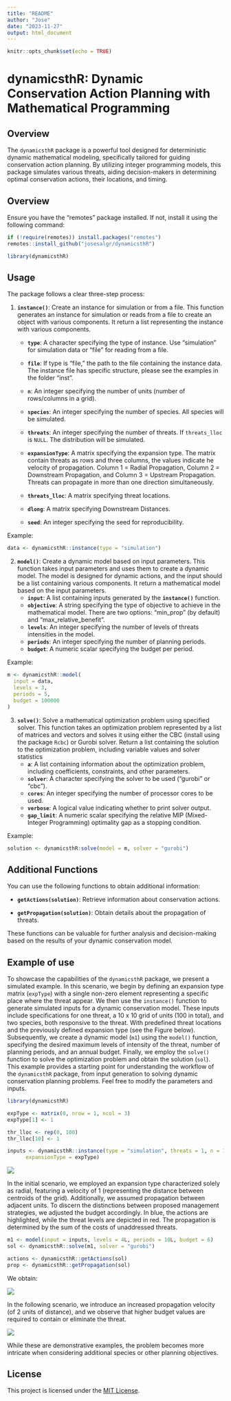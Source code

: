 ```yaml
---
title: "README"
author: "Jose"
date: "2023-11-27"
output: html_document
---
```


```r
knitr::opts_chunk$set(echo = TRUE)
```

# dynamicsthR: Dynamic Conservation Action Planning with Mathematical Programming

## Overview

The `dynamicsthR` package is a powerful tool designed for deterministic dynamic mathematical modeling, specifically tailored for guiding conservation action planning. By utilizing integer programming models, this package simulates various threats, aiding decision-makers in determining optimal conservation actions, their locations, and timing.

## Overview

Ensure you have the "remotes" package installed. If not, install it using the following command:

``` r
if (!require(remotes)) install.packages("remotes")
remotes::install_github("josesalgr/dynamicsthR")

library(dynamicsthR)
```

## Usage

The package follows a clear three-step process:

1)  **`instance()`**: Create an instance for simulation or from a file. This function generates an instance for simulation or reads from a file to create an object with various components. It return a list representing the instance with various components.
    -   **`type`**: A character specifying the type of instance. Use "simulation" for simulation data or "file" for reading from a file.

    -   **`file`**: If type is "file," the path to the file containing the instance data. The instance file has specific structure, please see the examples in the folder "inst".
    -   **`n`**: An integer specifying the number of units (number of rows/columns in a grid).
    -   **`species`**: An integer specifying the number of species. All species will be simulated.
    -   **`threats`**: An integer specifying the number of threats. If `threats_lloc` is `NULL`. The distribution will be simulated.
    -   **`expansionType`**: A matrix specifying the expansion type. The matrix contain threats as rows and three columns, the values indicate he velocity of propagation. Column 1 = Radial Propagation, Column 2 = Downstream Propagation, and Column 3 = Upstream Propagation. Threats can propagate in more than one direction simultaneously.
    -   **`threats_lloc`**: A matrix specifying threat locations.
    -   **`dlong`**: A matrix specifying Downstream Distances.
    -   **`seed`**: An integer specifying the seed for reproducibility.

Example:

```r
data <- dynamicsthR::instance(type = "simulation")
```

2. **`model()`**: Create a dynamic model based on input parameters. This function takes input parameters and uses them to create a dynamic model. The model is designed for dynamic actions, and the input should be a list containing various components. It return a mathematical model based on the input parameters.
    -   **`input`**: A list containing inputs generated by the **`instance()`** function.
    -   **`objective`**: A string specifying the type of objective to achieve in the mathematical model. There are two options: "min_prop" (by default) and "max_relative_benefit". 
    -   **`levels`**: An integer specifying the number of levels of threats intensities in the model.
    -   **`periods`**: An integer specifying the number of planning periods.
    -   **`budget`**: A numeric scalar specifying the budget per period.

Example:

```r
m <- dynamicsthR::model(
  input = data,
  levels = 3,
  periods = 5,
  budget = 100000
)
```

3.  **`solve()`**: Solve a mathematical optimization problem using specified solver. This function takes an optimization problem represented by a list of matrices and vectors and solves it using either the CBC (install using the package `Rcbc`) or Gurobi solver. Return a list containing the solution to the optimization problem, including variable values and solver statistics
    -   **`a`**: A list containing information about the optimization problem, including coefficients, constraints, and other parameters.
    -   **`solver`**: A character specifying the solver to be used ("gurobi" or "cbc").
    -   **`cores`**: An integer specifying the number of processor cores to be used.
    -   **`verbose`**: A logical value indicating whether to print solver output.
    -   **`gap_limit`**: A numeric scalar specifying the relative MIP (Mixed-Integer Programming) optimality gap as a stopping condition.

Example:

```r
solution <- dynamicsthR:solve(model = m, solver = "gurobi")

```

## **Additional Functions**

You can use the following functions to obtain additional information:

-   **`getActions(solution)`**: Retrieve information about conservation actions.

-   **`getPropagation(solution)`**: Obtain details about the propagation of threats.

These functions can be valuable for further analysis and decision-making based on the results of your dynamic conservation model.

## **Example of use**

To showcase the capabilities of the `dynamicsthR` package, we present a simulated example. In this scenario, we begin by defining an expansion type matrix (`expType`) with a single non-zero element representing a specific place where the threat appear. We then use the `instance()` function to generate simulated inputs for a dynamic conservation model. These inputs include specifications for one threat, a 10 x 10 grid of units (100 in total), and two species, both responsive to the threat. With predefined threat locations and the previously defined expansion type (see the Figure below). Subsequently, we create a dynamic model (`m1`) using the `model()` function, specifying the desired maximum levels of intensity of the threat, number of planning periods, and an annual budget. Finally, we employ the `solve()` function to solve the optimization problem and obtain the solution (`sol`). This example provides a starting point for understanding the workflow of the `dynamicsthR` package, from input generation to solving dynamic conservation planning problems. Feel free to modify the parameters and inputs.

```r
library(dynamicsthR)

expType <- matrix(0, nrow = 1, ncol = 3)
expType[1] <- 1

thr_lloc <- rep(0, 100)
thr_lloc[10] <- 1

inputs <- dynamicsthR::instance(type = "simulation", threats = 1, n = 10, species = 2, threats_lloc = thr_lloc,
	  expansionType = expType)

```

![](Merged_document.png)

In the initial scenario, we employed an expansion type characterized solely as radial, featuring a velocity of 1 (representing the distance between centroids of the grid). Additionally, we assumed propagation between adjacent units. To discern the distinctions between proposed management strategies, we adjusted the budget accordingly. In blue, the actions are highlighted, while the threat levels are depicted in red. The propagation is determined by the sum of the costs of unaddressed threats.

```r
m1 <- model(input = inputs, levels = 4L, periods = 10L, budget = 6)
sol <- dynamicsthR::solve(m1, solver = "gurobi")

actions <- dynamicsthR::getActions(sol)
prop <- dynamicsthR::getPropagation(sol)
```
We obtain:

![](v1.gif)


In the following scenario, we introduce an increased propagation velocity (of 2 units of distance), and we observe that higher budget values are required to contain or eliminate the threat.

![](v2.gif)

While these are demonstrative examples, the problem becomes more intricate when considering additional species or other planning objectives.

## **License**

This project is licensed under the [MIT License](https://chat.openai.com/c/LICENSE.md).
